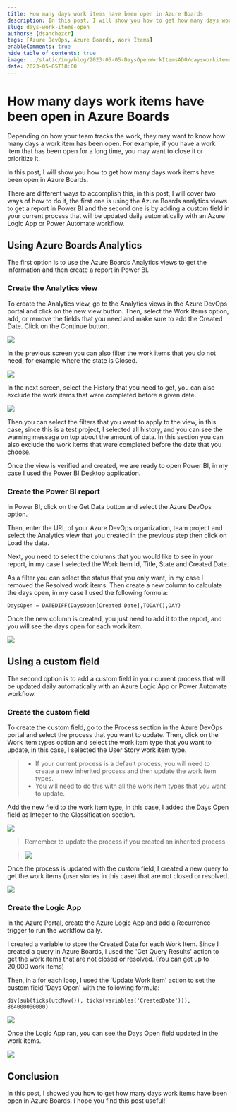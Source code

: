 ```yaml
---
title: How many days work items have been open in Azure Boards
description: In this post, I will show you how to get how many days work items have been open in Azure Boards.
slug: days-work-items-open
authors: [dsanchezcr]
tags: [Azure DevOps, Azure Boards, Work Items]
enableComments: true
hide_table_of_contents: true
image: ../static/img/blog/2023-05-05-DaysOpenWorkItemsADO/daysworkitemopen.jpg
date: 2023-05-05T18:00
---
```

# How many days work items have been open in Azure Boards

Depending on how your team tracks the work, they may want to know how many days a work item has been open. For example, if you have a work item that has been open for a long time, you may want to close it or prioritize it.

In this post, I will show you how to get how many days work items have been open in Azure Boards.

<!--truncate-->

There are different ways to accomplish this, in this post, I will cover two ways of how to do it, the first one is using the Azure Boards analytics views to get a report in Power BI and the second one is by adding a custom field in your current process that will be updated daily automatically with an Azure Logic App or Power Automate workflow.

## Using Azure Boards Analytics

The first option is to use the Azure Boards Analytics views to get the information and then create a report in Power BI.

### Create the Analytics view

To create the Analytics view, go to the Analytics views in the Azure DevOps portal and click on the new view button. Then, select the Work Items option, add, or remove the fields that you need and make sure to add the Created Date. Click on the Continue button.

![](../static/img/blog/2023-05-05-DaysOpenWorkItemsADO/new-view.jpg)

In the previous screen you can also filter the work items that you do not need, for example where the state is Closed.  

![](../static/img/blog/2023-05-05-DaysOpenWorkItemsADO/filter.jpg)

In the next screen, select the History that you need to get, you can also exclude the work items that were completed before a given date.

![](../static/img/blog/2023-05-05-DaysOpenWorkItemsADO/history.jpg)

Then you can select the filters that you want to apply to the view, in this case, since this is a test project, I selected all history, and you can see the warning message on top about the amount of data. In this section you can also exclude the work items that were completed before the date that you choose.

Once the view is verified and created, we are ready to open Power BI, in my case I used the Power BI Desktop application.

### Create the Power BI report

In Power BI, click on the Get Data button and select the Azure DevOps option. 

Then, enter the URL of your Azure DevOps organization, team project and select the Analytics view that you created in the previous step then click on Load the data.

Next, you need to select the columns that you would like to see in your report, in my case I selected the Work Item Id, Title, State and Created Date.

As a filter you can select the status that you only want, in my case I removed the Resolved work items. Then create a new column to calculate the days open, in my case I used the following formula:

```
DaysOpen = DATEDIFF(DaysOpen[Created Date],TODAY(),DAY)
```

Once the new column is created, you just need to add it to the report, and you will see the days open for each work item.

![](../static/img/blog/2023-05-05-DaysOpenWorkItemsADO/powerbi.jpg)

## Using a custom field

The second option is to add a custom field in your current process that will be updated daily automatically with an Azure Logic App or Power Automate workflow.

### Create the custom field

To create the custom field, go to the Process section in the Azure DevOps portal and select the process that you want to update. Then, click on the Work item types option and select the work item type that you want to update, in this case, I selected the User Story work item type.

>    - If your current process is a default process, you will need to create a new inherited process and then update the work item types.
>    - You will need to do this with all the work item types that you want to update.

Add the new field to the work item type, in this case, I added the Days Open field as Integer to the Classification section.

![](../static/img/blog/2023-05-05-DaysOpenWorkItemsADO/user-story.jpg)

> Remember to update the process if you created an inherited process.

> ![](../static/img/blog/2023-05-05-DaysOpenWorkItemsADO/change-process.jpg)

Once the process is updated with the custom field, I created a new query to get the work items (user stories in this case) that are not closed or resolved.

![](../static/img/blog/2023-05-05-DaysOpenWorkItemsADO/query-user-stories.jpg)

### Create the Logic App

In the Azure Portal, create the Azure Logic App and add a Recurrence trigger to run the workflow daily.

I created a variable to store the Created Date for each Work Item. Since I created a query in Azure Boards, I used the 'Get Query Results' action to get the work items that are not closed or resolved. (You can get up to 20,000 work items)

Then, in a for each loop, I used the 'Update Work Item' action to set the custom field 'Days Open' with the following formula:

```
div(sub(ticks(utcNow()), ticks(variables('CreatedDate'))), 864000000000)
```

![](../static/img/blog/2023-05-05-DaysOpenWorkItemsADO/logic-app.jpg)

Once the Logic App ran, you can see the Days Open field updated in the work items.

![](../static/img/blog/2023-05-05-DaysOpenWorkItemsADO/query-results.jpg)

## Conclusion

In this post, I showed you how to get how many days work items have been open in Azure Boards. I hope you find this post useful!